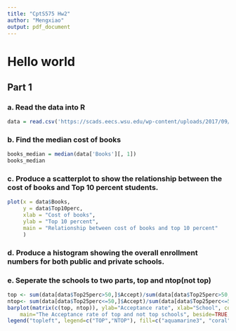 ```yaml
---
title: "CptS575 Hw2"
author: "Mengxiao"
output: pdf_document
---
```


# Hello world

## Part 1
### a. Read the data into R

```r
data = read.csv('https://scads.eecs.wsu.edu/wp-content/uploads/2017/09/College.csv')
```

### b. Find the median cost of books

```r
books_median = median(data['Books'][, 1])
books_median
```

### c. Produce a scatterplot to show the relationship between the cost of books and Top 10 percent students.

```r
plot(x = data$Books,
     y = data$Top10perc,
     xlab = "Cost of books",
     ylab = "Top 10 percent",
     main = "Relationship between cost of books and top 10 percent"
     )
```

### d. Produce a histogram showing the overall enrollment numbers for both public and private schools.


### e. Seperate the schools to two parts, top and ntop(not top)
```r
top <- sum(data[data$Top25perc>50,]$Accept)/sum(data[data$Top25perc>50,]$Apps)
ntop<- sum(data[data$Top25perc<=50,]$Accept)/sum(data[data$Top25perc<=50,]$Apps)
barplot(matrix(c(top, ntop)), ylab="Acceptance rate", xlab="School", col=c("aquamarine3", "coral"),
    main="The Acceptance rate of top and not top schools", beside=TRUE, width=0.2)
legend("topleft", legend=c("TOP","NTOP"), fill=c("aquamarine3", "coral"))
```

